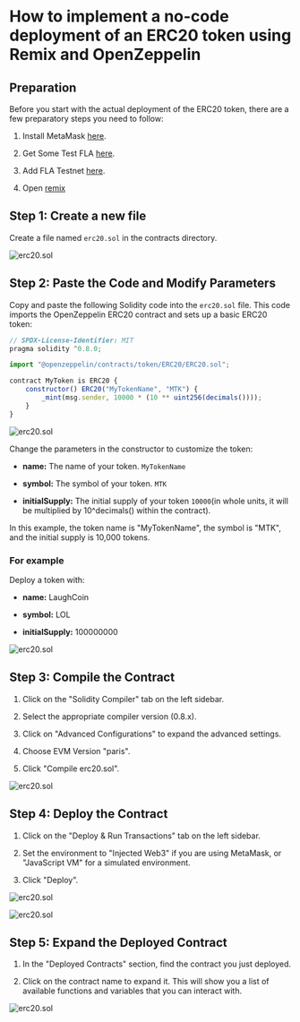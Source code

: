 # How to implement a no-code deployment of an ERC20 token using Remix and OpenZeppelin

## Preparation

Before you start with the actual deployment of the ERC20 token, there are a few preparatory steps you need to follow:

1. Install MetaMask [here](https://metamask.io/).

2. Get Some Test FLA [here](https://flafaucet.dev/).

3. Add FLA Testnet [here](/pages/networks/rpc.mdx).

4. Open [remix](https://remix.ethereum.org/)

## Step 1: Create a new file

Create a file named `erc20.sol` in the contracts directory.

![erc20.sol](/images/erc20_1.png)

## Step 2: Paste the Code and Modify Parameters

Copy and paste the following Solidity code into the `erc20.sol` file. This code imports the OpenZeppelin ERC20 contract and sets up a basic ERC20 token:

``` js copy
// SPDX-License-Identifier: MIT
pragma solidity ^0.8.0;

import "@openzeppelin/contracts/token/ERC20/ERC20.sol";

contract MyToken is ERC20 {
    constructor() ERC20("MyTokenName", "MTK") {
        _mint(msg.sender, 10000 * (10 ** uint256(decimals())));
    }
}
```

![erc20.sol](/images/erc20_2.png)


Change the parameters in the constructor to customize the token:

- **name:** The name of your token. `MyTokenName`

- **symbol:** The symbol of your token. `MTK`

- **initialSupply:** The initial supply of your token `10000`(in whole units, it will be multiplied by 10^decimals() within the contract).

In this example, the token name is "MyTokenName", the symbol is "MTK", and the initial supply is 10,000 tokens.

### For example

Deploy a token with:

 - **name:** LaughCoin

 - **symbol:** LOL

- **initialSupply:** 100000000

![erc20.sol](/images/erc20_3.png)

## Step 3: Compile the Contract

1. Click on the "Solidity Compiler" tab on the left sidebar.

2. Select the appropriate compiler version (0.8.x).

3. Click on "Advanced Configurations" to expand the advanced settings.

4. Choose EVM Version "paris".

5. Click "Compile erc20.sol".

![erc20.sol](/images/erc20_4.png)

## Step 4: Deploy the Contract

1. Click on the "Deploy & Run Transactions" tab on the left sidebar.

2. Set the environment to "Injected Web3" if you are using MetaMask, or "JavaScript VM" for a simulated environment.

3. Click "Deploy".

![erc20.sol](/images/erc20_5.png)

![erc20.sol](/images/erc20_6.png)

## Step 5: Expand the Deployed Contract

1. In the "Deployed Contracts" section, find the contract you just deployed.

2. Click on the contract name to expand it. This will show you a list of available functions and variables that you can interact with.

![erc20.sol](/images/erc20_7.png)




